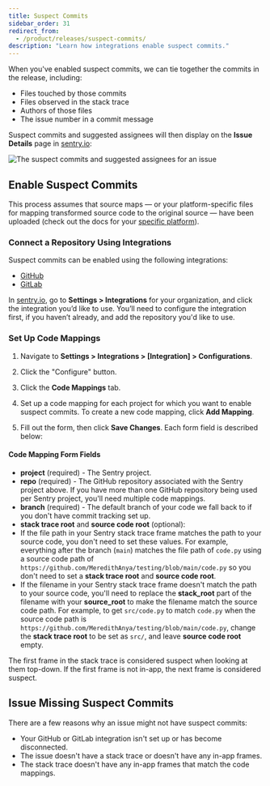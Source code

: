 ```yaml
---
title: Suspect Commits
sidebar_order: 31
redirect_from:
  - /product/releases/suspect-commits/
description: "Learn how integrations enable suspect commits."
---
```



When you've enabled suspect commits, we can tie together the commits in the release, including:

- Files touched by those commits
- Files observed in the stack trace
- Authors of those files
- The issue number in a commit message

Suspect commits and suggested assignees will then display on the **Issue Details** page in [sentry.io](https://sentry.io):

![The suspect commits and suggested assignees for an issue](suspect-commits-highlighted.png)

## Enable Suspect Commits

This process assumes that source maps — or your platform-specific files for mapping transformed source code to the original source — have been uploaded (check out the docs for your [specific platform](/platforms/)).

### Connect a Repository Using Integrations

Suspect commits can be enabled using the following integrations:
- [GitHub](/product/integrations/source-code-mgmt/github/)
- [GitLab](/product/integrations/source-code-mgmt/gitlab/)

In [sentry.io](https://sentry.io), go to **Settings > Integrations** for your organization, and click the integration you’d like to use. You’ll need to configure the integration first, if you haven’t already, and add the repository you'd like to use.

### Set Up Code Mappings

1. Navigate to **Settings > Integrations > [Integration] > Configurations**.

1. Click the "Configure" button.

1. Click the **Code Mappings** tab.

1. Set up a code mapping for each project for which you want to enable suspect commits. To create a new code mapping, click **Add Mapping**.

1. Fill out the form, then click **Save Changes**. Each form field is described below:


#### Code Mapping Form Fields

- **project** (required) - The Sentry project.
- **repo** (required) - The GitHub repository associated with the Sentry project above. If you have more than one GitHub repository being used per Sentry project, you'll need multiple code mappings.
- **branch** (required) - The default branch of your code we fall back to if you don't have commit tracking set up.
- **stack trace root** and **source code root** (optional):
 - If the file path in your Sentry stack trace frame matches the path to your source code, you don't need to set these values. For example, everything after the branch (`main`) matches the file path of `code.py` using a source code path of `https://github.com/MeredithAnya/testing/blob/main/code.py` so you don't need to set a **stack trace root** and **source code root**.
 - If the filename in your Sentry stack trace frame doesn't match the path to your source code, you'll need to replace the **stack_root** part of the filename with your **source_root** to make the filename match the source code path. For example, to get `src/code.py` to match `code.py` when the source code path is `https://github.com/MeredithAnya/testing/blob/main/code.py`, change the **stack trace root** to be set as `src/`, and leave **source code root** empty.

The first frame in the stack trace is considered suspect when looking at them top-down. If the first frame is not in-app, the next frame is considered suspect.

## Issue Missing Suspect Commits

There are a few reasons why an issue might not have suspect commits:
- Your GitHub or GitLab integration isn't set up or has become disconnected.
- The issue doesn't have a stack trace or doesn't have any in-app frames.
- The stack trace doesn't have any in-app frames that match the code mappings.
